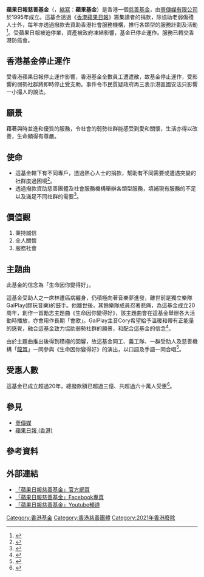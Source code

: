{{Dablink|提示：本條目的主題不是台灣的[[蘋果日報慈善基金會|蘋果日報慈善基金會]]}}

{{Multiple issues|
{{Advert|time=2021-06-25T10:27:53+00:00}}
{{Primarysources|time=2021-06-25T10:29:44+00:00}}
{{Refimprove|time=2021-06-25T10:29:44+00:00}}
}}
{{Infobox Non-profit
| Non-profit_name = 蘋果日報慈善基金<br/>Apple Daily Charitable Foundation
| Non-profit_logo = Apple Daily Charitable Foundation logo.svg
| founder = [[壹傳媒有限公司|壹傳媒有限公司]]
| Non-profit_type = 香港慈善基金
| founded_date = 1995年
| area_served = {{HK}}
| location= {{HK}}[[新界|新界]][[將軍澳|將軍澳]]<br/>[[將軍澳工業邨|將軍澳工業邨]]駿盈街八號一樓
| focus = 協助老弱傷殘人士
| Non-profit_slogan = 生命因你變得好
| homepage = [https://hk.charity.nextmedia.com/ hk.charity.nextmedia.com]
}}

'''蘋果日報慈善基金'''（{{lang-en|'''Apple Daily Charitable Foundation'''}}，[[縮寫|縮寫]]：'''蘋果基金'''）是香港一個[[慈善基金|慈善基金]]，由[[壹傳媒有限公司|壹傳媒有限公司]]於1995年成立。這基金透過《[[蘋果日報_(香港)|香港蘋果日報]]》籌集讀者的捐款，除協助老弱傷殘人士外，每年亦透過撥款去資助香港社會服務機構，推行各類型的服務計劃及活動<ref>{{cite web |language=zh-hk |url=http://hk.apple.nextmedia.com/news/art/20080125/10682641 |title=150社福代表參與蘋果基金簡介 |publisher=[[蘋果日報_(香港)|蘋果日報 (香港)]] |date=2008-01-25 |accessdate=2016-01-20 |archive-date=2016-08-17 |archive-url=https://web.archive.org/web/20160817073840/http://hk.apple.nextmedia.com/news/art/20080125/10682641 |dead-url=no }}</ref>。受蘋果日報被迫停業，資產被政府凍結影響，基金已停止運作。服務已轉交香港防癌會。

== 香港基金停止運作 ==
受香港蘋果日報停止運作影響，香港基金全數員工遭遣散，故基金停止運作，受影響的弱勢社群將即時停止受支助。事件令市民質疑政府再三表示港區國安法只影響一小撮人的說法。

== 願景 ==
藉著與時並進和優質的服務，令社會的弱勢社群能感受到愛和關懷，生活亦得以改善，生命顯得有尊嚴。

== 使命 ==
* 這基金轄下有不同專戶，透過熱心人士的捐款，幫助有不同需要或遭遇突變的社群度過困境<ref>{{cite web |language=zh-hk |url=http://hk.apple.nextmedia.com/realtime/breaking/20151107/54400025 |title=【蘋果慈善行】一分鐘認識蘋果基金 |publisher=[[蘋果日報_(香港)|蘋果日報 (香港)]] |date=2015-11-07 |accessdate=2016-01-20 |archive-date=2017-03-26 |archive-url=https://web.archive.org/web/20170326232927/http://hk.apple.nextmedia.com/realtime/breaking/20151107/54400025 |dead-url=no }}</ref>。
* 透過撥款資助慈善團體及社會服務機構舉辦各類型服務，填補現有服務的不足以及滿足不同社群的需要<ref>{{cite web |language=zh-hk |url=http://hk.apple.nextmedia.com/news/art/20150201/19024713 |title=蘋果基金惠澤逾四萬人次 |publisher=[[蘋果日報_(香港)|蘋果日報 (香港)]] |date=2015-02-01 |accessdate=2016-01-20 |archive-date=2017-03-30 |archive-url=https://web.archive.org/web/20170330151338/http://hk.apple.nextmedia.com/news/art/20150201/19024713 |dead-url=no }}</ref>。 

== 價值觀 ==
# 秉持誠信
# 全人關懷
# 服務社會 

== 主題曲 ==
此基金的信念為「生命因你變得好」。

這基金受助人之一席林遭癌病纏身，仍積極向著音樂夢進發，離世前是獨立樂隊GalPlay(膠玩音樂)的鼓手。他離世後，其餘樂隊成員忍著悲痛，為這基金成立20周年，創作一首勵志主題曲《生命因你變得好》，該主題曲會在這基金舉辦各大活動時播放，亦會用作長期「會歌」。GalPlay主音Cory希望給予溫暖和帶有正能量的感覺，融合這基金致力協助弱勢社群的願景，和配合這基金的信念<ref>{{cite web |language=zh-hk |url=http://hk.apple.nextmedia.com/news/art/20150714/19219341 |title=【蘋果基金】獨立樂隊唱作 蘋果基金主題曲《生命因你變得好》 |publisher=[[蘋果日報_(香港)|蘋果日報 (香港)]] |date=2015-07-14 |accessdate=2016-01-20 |archive-date=2017-03-30 |archive-url=https://web.archive.org/web/20170330151505/http://hk.apple.nextmedia.com/news/art/20150714/19219341 |dead-url=no }}</ref>。

由於主題曲推出後得到積極的回響，故這基金同工、義工隊、一群受助人及慈善機構「[[龍耳|龍耳]]」一同參與《生命因你變得好》的演出，以口語及手語一同合唱<ref>{{cite web |language=zh-hk |url=http://hk.apple.nextmedia.com/news/art/20151214/19411632 |title=【蘋果基金】迴響熱烈 主題曲加推一人一句傳承「愛」 |publisher=[[蘋果日報_(香港)|蘋果日報 (香港)]] |date=2015-12-14 |accessdate=2016-01-20 |archive-date=2016-04-20 |archive-url=https://web.archive.org/web/20160420221723/http://hk.apple.nextmedia.com/news/art/20151214/19411632 |dead-url=no }}</ref>。

== 受惠人數 ==
這基金已成立超過20年，總撥款額已超過三億、共超過六十萬人受惠<ref>{{cite web |language=zh-hk |url=http://hk.apple.nextmedia.com/realtime/news/20151209/54518925 |title=蘋果日報慈善基金20周年 總撥款逾3億 60萬人受惠 |publisher=[[蘋果日報_(香港)|蘋果日報 (香港)]] |date=2015-12-09 |accessdate=2016-01-20 |archive-date=2017-03-30 |archive-url=https://web.archive.org/web/20170330151245/http://hk.apple.nextmedia.com/realtime/news/20151209/54518925 |dead-url=no }}</ref>。

== 參見 ==
* [[壹傳媒|壹傳媒]]
* [[蘋果日報_(香港)|蘋果日報 (香港)]]

==參考資料==
<div class="references-small">
<references />
</div>

== 外部連結 ==
* [http://hk.charity.nextmedia.com/ 「蘋果日報慈善基金」官方網頁]
* [http://www.facebook.com/pages/%E8%98%8B%E6%9E%9C%E6%97%A5%E5%A0%B1%E6%85%88%E5%96%84%E5%9F%BA%E9%87%91-Apple-Daily-Charitable-Foundation/597525423674184 「蘋果日報慈善基金」Facebook專頁] {{Wayback|url=http://www.facebook.com/pages/%E8%98%8B%E6%9E%9C%E6%97%A5%E5%A0%B1%E6%85%88%E5%96%84%E5%9F%BA%E9%87%91-Apple-Daily-Charitable-Foundation/597525423674184 |date=20200811014928 }}
* [https://www.youtube.com/channel/UCOE3bhBwWn-H2oDIhte4nyw 「蘋果日報慈善基金」Youtube頻道] {{Wayback|url=https://www.youtube.com/channel/UCOE3bhBwWn-H2oDIhte4nyw |date=20200811010636 }}
{{Next Media}}
[[Category:香港基金|Category:香港基金]]
[[Category:香港慈善團體|Category:香港慈善團體]]
[[Category:2021年香港廢除|Category:2021年香港廢除]]